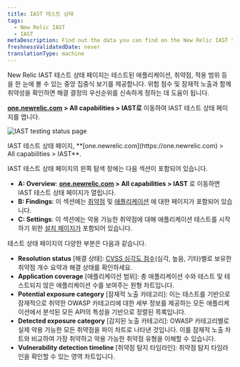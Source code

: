 ```yaml
---
title: IAST 테스트 상태
tags:
  - New Relic IAST
  - IAST
metaDescription: Find out the data you can find on the New Relic IAST testing status page.
freshnessValidatedDate: never
translationType: machine
---
```



New Relic IAST 테스트 상태 페이지는 테스트된 애플리케이션, 취약점, 적용 범위 등을 한 눈에 볼 수 있는 중앙 집중식 보기를 제공합니다. 위험 점수 및 잠재적 노출과 함께 취약성을 확인하면 해결 결정의 우선순위를 신속하게 정하는 데 도움이 됩니다.

**[one.newrelic.com](https://one.newrelic.com) > All capabilities > IAST로** 이동하여 IAST 테스트 상태 페이지를 엽니다.

<img
  title="IAST testing status page"
  alt="IAST testing status page"
  src={iastSummary}
/>

<figcaption>
  IAST 테스트 상태 페이지, **[one.newrelic.com](https://one.newrelic.com) > All capabilities > IAST**.
</figcaption>

IAST 테스트 상태 페이지의 왼쪽 탐색 창에는 다음 섹션이 포함되어 있습니다.

* **A: Overview**: **[one.newrelic.com](https://one.newrelic.com) > All capabilities > IAST** 로 이동하면 IAST 테스트 상태 페이지가 열립니다.
* **B: Findings**: 이 섹션에는 [취약점](/docs/iast/exploitable-vulns/) 및 [애플리케이션](/docs/iast/applications/) 에 대한 페이지가 포함되어 있습니다.
* **C: Settings**: 이 섹션에는 악용 가능한 취약점에 대해 애플리케이션 테스트를 시작하기 위한 [설치 페이지가](/docs/iast/install/) 포함되어 있습니다.

테스트 상태 페이지의 다양한 부분은 다음과 같습니다.

* **Resolution status** \[해결 상태]: [CVSS 심각도 점수](/docs/iast/introduction/#vuln-severity)(심각, 높음, 기타)별로 보유한 취약점 개수 요약과 해결 상태를 확인하세요.
* **Application coverage** \[애플리케이션 범위]: 총 애플리케이션 수와 테스트 및 테스트되지 않은 애플리케이션 수를 보여주는 원형 차트입니다.
* **Potential exposure category** \[잠재적 노출 카테고리]: 이는 테스트를 기반으로 잠재적으로 취약한 OWASP 카테고리에 대한 세부 정보를 제공하는 모든 애플리케이션에서 분석된 모든 API의 특성을 기반으로 정렬된 목록입니다.
* **Detected exposure category** \[감지된 노출 카테고리]: OWASP 카테고리별로 실제 악용 가능한 모든 취약점을 파이 차트로 나타낸 것입니다. 이를 잠재적 노출 차트와 비교하여 가장 취약하고 악용 가능한 취약점 유형을 이해할 수 있습니다.
* **Vulnerability detection timeline** \[취약점 탐지 타임라인]: 취약점 탐지 타임라인을 확인할 수 있는 영역 차트입니다.